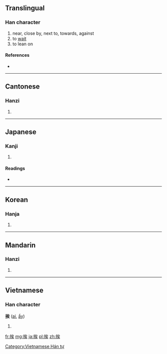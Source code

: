 ==Translingual==

===Han character===
{{Han char|rn=64|rad=手|as=07|sn=10|four=5303<sub>4</sub>|canj=手戈人大 (QIOK)}}

# near, close by, next to, towards, against
# to [[wait]]
# to lean on

====References====
* {{Han ref|kx=0431.180|dkj=12082|dj=0780.250|hdz=31888.050|uh=6328|ud=25384|bh=AEC1|bd=44737}}

----

==Cantonese==

===Hanzi===
{{yue-hanzi|jyut=|y=aai1}}

# {{defn|lang=yue|sort=手07}}

----

==Japanese==

===Kanji===
{{ja-kanji|grade=|rs=手07}}

# {{defn|lang=ja|sort=手07}}

====Readings====
* {{ja-readings|on=[[あい]] (ai)|kun=[[ひらく]] (hiraku)}}

----

==Korean==

===Hanja===
{{ko-hanja|hangeul=애|eumhun=|rv=ae|mr=ae|y=ay}}

# {{defn|lang=ko|sort=手07}}

----

==Mandarin==

===Hanzi===
{{cmn-hanzi|pin=[[āi]] ([[ai1]]), [[ái]] ([[ai2]])|wg=ai<sup>1</sup>, ai<sup>2</sup>}}

# {{defn|lang=cmn|sort=手07}}

----

==Vietnamese==

===Han character===
'''挨''' ([[ai]], [[ẩy]])

# {{defn|lang=vi}}

[[Category:Vietnamese Hán tự]]

[[fr:挨]]
[[mg:挨]]
[[ja:挨]]
[[pl:挨]]
[[zh:挨]]